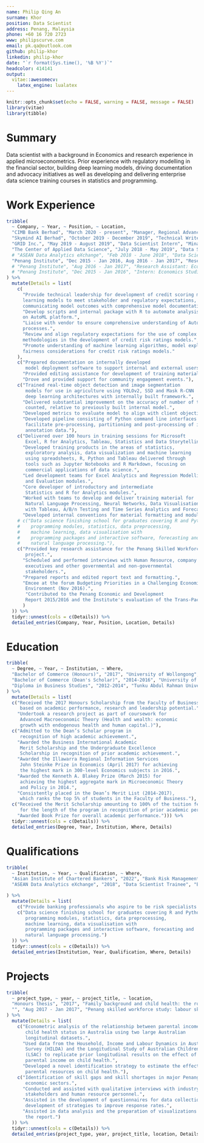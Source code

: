 ```yaml
---
name: Philip Qing An 
surname: Khor
position: Data Scientist
address: Penang, Malaysia
phone: +60 16 720 2723
www: philipscurve.com
email: pk.qa@outlook.com
github: philip-khor
linkedin: philip-khor
date: "`r format(Sys.time(), '%B %Y')`"
headcolor: 414141
output: 
  vitae::awesomecv: 
    latex_engine: lualatex
---
```


```r
knitr::opts_chunk$set(echo = FALSE, warning = FALSE, message = FALSE)
library(vitae)
library(tibble)
```

# Summary

Data scientist with a background in Economics and research experience in applied microeconometrics. Prior experience with regulatory modelling in the financial sector, building deep learning models, driving documentation and advocacy initiatives as well as developing and delivering enterprise data science training courses in statistics and programming.

# Work Experience  

```r
tribble(
  ~ Company, ~ Year, ~ Position, ~ Location, 
  "CIMB Bank Berhad", "March 2020 - present", "Manager, Regional Advanced Risk Modelling, Group Risk", "Kuala Lumpur", 
  "Skymind AI Berhad", "October 2019 - December 2019", "Technical Writer", "George Town, Penang",
  "GRID Inc.", "May 2019 - August 2019", "Data Scientist Intern", "Minato-ku, Tokyo",
  "The Center of Applied Data Science", "July 2018 - May 2019", "Data Scientist Associate", "Bangsar South, Kuala Lumpur",
  # "ASEAN Data Analytics eXchange", "Feb 2018 - June 2018", "Data Scientist Trainee", "Bangsar South, Kuala Lumpur", 
  "Penang Institute", "Dec 2015 - Jan 2016, Aug 2016 - Jan 2017", "Research Assistant: Economics Studies", "George Town, Penang" #, 
  # "Penang Institute", "Aug 2016 - Jan 2017", "Research Assistant: Economics Studies", "George Town, Penang", 
  # "Penang Institute", "Dec 2015 - Jan 2016", "Intern: Economics Studies", "George Town, Penang"
) %>% 
  mutate(Details = list(
    c(
      "Provide technical leadership for development of credit scoring machine
      learning models to meet stakeholder and regulatory expectations, and
      communicating model outcomes with comprehensive model documentation.", 
      "Develop scripts and internal package with R to automate analysis
      on AutoML platform.",
      "Liaise with vendor to ensure comprehensive understanding of AutoML platform 
      processes.",
      "Review and align regulatory expectations for the use of complex modelling 
      methodologies in the development of credit risk ratings models.", 
      "Promote understanding of machine learning algorithms, model explanability and 
      fairness considerations for credit risk ratings models."
    ), 
    c("Prepared documentation on internally developed 
       model deployment software to support internal and external users.",
      "Provided editing assistance for development of training materials.",
      "Drove and provided support for community engagement events."),
    c("Trained real-time object detection and image segmentation
       models for use in agriculture using YOLOv2, SSD and Mask R-CNN
       deep learning architectures with internally built framework.", 
      "Delivered substantial improvement on the accuracy of number of trees 
       counted, relative to previously built internal model.", 
      "Developed metrics to evaluate model to align with client objectives.",
      "Developed pipeline consisting of Python command line interfaces to 
       facilitate pre-processing, partitioning and post-processing of image and 
       annotation data."), 
    c("Delivered over 100 hours in training sessions for Microsoft 
       Excel, R for Analytics, Tableau, Statistics and Data Storytelling.", 
      "Developed training products in the areas of statistics, 
       exploratory analysis, data visualization and machine learning 
       using spreadsheets, R, Python and Tableau delivered through 
       tools such as Jupyter Notebooks and R Markdown, focusing on 
       commercial applications of data science.",
      "Led development teams for Excel Analytics and Regression Modelling 
       and Evaluation modules.",
      "Core developer of introductory and intermediate 
       Statistics and R for Analytics modules.",
      "Worked with teams to develop and deliver training material for 
       Natural Language Processing, Neural Networks, Data Visualisation 
       with Tableau, A/B/n Testing and Time Series Analytics and Forecasting modules.", 
      "Developed internal conventions for material formatting and module code formats."), 
    # c("Data science finishing school for graduates covering R and Python 
    #    programming modules, statistics, data preprocessing, 
    #    machine learning, data visualisation with 
    #    programming packages and interactive software, forecasting and 
    #    natural language processing."), 
    c("Provided key research assistance for the Penang Skilled Workforce Study
       project.",
      "Scheduled and performed interviews with Human Resource, company
       executives and other governmental and non-governmental
       stakeholders.", 
      "Prepared reports and edited report text and formatting.",
      "Emcee at the forum Budgeting Priorities in a Challenging Economic
       Environment (Nov 2016).",
       "Contributed to the Penang Economic and Development 
       Report 2015/2016 and the Institute's evaluation of the Trans-Pacific Partnership Agreement (TPPA)." 
      )
  )) %>% 
  tidyr::unnest(cols = c(Details)) %>% 
  detailed_entries(Company, Year, Position, Location, Details)
```

\newpage 
# Education

```r
tribble(
  ~ Degree, ~ Year, ~ Institution, ~ Where, 
  "Bachelor of Commerce (Honours)", "2017", "University of Wollongong", "NSW, Australia",
  "Bachelor of Commerce (Dean's Scholar)", "2014-2016", "University of Wollongong", "NSW, Australia",
  "Diploma in Business Studies", "2012-2014", "Tunku Abdul Rahman University College", "George Town, Penang"
) %>% 
  mutate(Details = list(
  c("Received the 2017 Honours Scholarship from the Faculty of Business 
     based on academic performance, research and leadership potential.", 
    "Undertook a research project as part of coursework for 
     Advanced Macroeconomic Theory (Health and wealth: economic 
     growth with endogenous health and human capital.)"), 
  c("Admitted to the Dean’s Scholar program in 
     recognition of high academic achievement.", 
    "Awarded the Business International Academic
     Merit Scholarship and the Undergraduate Excellence 
     Scholarship in recognition of prior academic achievement.", 
    "Awarded the Illawarra Regional Information Services 
     John Steinke Prize in Economics (April 2017) for achieving 
     the highest mark in 300-level Economics subjects in 2016.", 
    "Awarded the Kenneth A. Blakey Prize (March 2015) for 
     achieving the highest aggregate mark in Microeconomic Theory
     and Policy in 2014.", 
    "Consistently placed in the Dean’s Merit List (2014-2017), 
     which ranks the top 5% of students in the Faculty of Business."), 
  c("Received the Merit Scholarship amounting to 100% of the tuition fees 
     for the length of the program in recognition of prior academic performance.", 
    "Awarded Book Prize for overall academic performance."))) %>% 
  tidyr::unnest(cols = c(Details)) %>% 
  detailed_entries(Degree, Year, Institution, Where, Details)
```

# Qualifications

```r
tribble(
  ~ Institution, ~ Year, ~ Qualification, ~ Where, 
  "Asian Institute of Chartered Bankers", "2022", "Bank Risk Management", "Kuala Lumpur",
  "ASEAN Data Analytics eXchange", "2018", "Data Scientist Trainee", "Bangsar South, Kuala Lumpur", 

) %>% 
  mutate(Details = list(
    c("Provide banking professionals who aspire to be risk specialists with a comprehensive understanding of bank risk management activities."), 
    c("Data science finishing school for graduates covering R and Python 
       programming modules, statistics, data preprocessing, 
       machine learning, data visualisation with 
       programming packages and interactive software, forecasting and 
       natural language processing.")
  )) %>% 
  tidyr::unnest(cols = c(Details)) %>% 
  detailed_entries(Institution, Year, Qualification, Where, Details)
```

# Projects 

```r
tribble(
  ~ project_type, ~ year, ~ project_title, ~ location, 
  "Honours thesis", "2017", "Family background and child health: the role of socioeconomic status and skills", "University of Wollongong", 
  "", "Aug 2017 - Jan 2017", "Penang skilled workforce study: labour skills for growth and change", "Penang Institute"
) %>% 
  mutate(Details = list(
    c("Econometric analysis of the relationship between parental income and
       child health status in Australia using two large Australian 
       longitudinal datasets.", 
      "Used data from the Household, Income and Labour Dynamics in Australia
       Survey (HILDA) and the Longitudinal Study of Australian Children
       (LSAC) to replicate prior longitudinal results on the effect of
       parental income on child health.", 
      "Developed a novel identification strategy to estimate the effect of
       parental resources on child health."), 
    c("Identification of skill gaps and skill shortages in major Penang
       economic sectors.", 
      "Conducted and assisted with qualitative interviews with industry
       stakeholders and human resource personnel.", 
      "Assisted in the development of questionnaires for data collection and
       development of strategies to improve response rates.", 
      "Assisted in data analysis and the preparation of visualizations for
       the report.")
  )) %>% 
  tidyr::unnest(cols = c(Details)) %>% 
  detailed_entries(project_type, year, project_title, location, Details)
```






